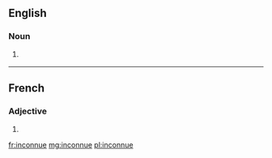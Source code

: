 ==English==

===Noun===
{{en-noun}}

# {{alt form|inconnu|lang=en}} {{qualifier|fish}}

----

==French==

===Adjective===
{{fr-adj-form}}

# {{feminine singular of|inconnu|lang=fr}}

[[fr:inconnue]]
[[mg:inconnue]]
[[pl:inconnue]]